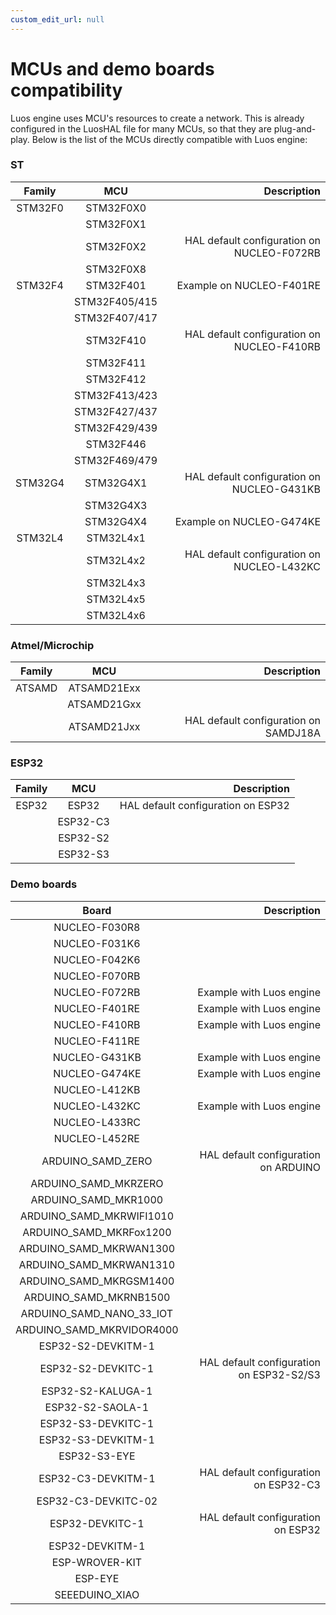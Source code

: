 ```yaml
---
custom_edit_url: null
---
```



# MCUs and demo boards compatibility

Luos engine uses MCU's resources to create a network. This is already configured in the LuosHAL file for many MCUs, so that they are plug-and-play.
Below is the list of the MCUs directly compatible with Luos engine:

### ST

|      Family      |                MCU                  |                       Description                       |
| :--------------: | :---------------------------------: |-------------------------------------------------------: |
|     STM32F0      |             STM32F0X0               |                                                         |
|                  |             STM32F0X1               |                                                         |
|                  |             STM32F0X2               |     HAL default configuration on NUCLEO-F072RB          |
|                  |             STM32F0X8               |                                                         |
|     STM32F4      |             STM32F401               |                 Example on NUCLEO-F401RE                |
|                  |           STM32F405/415             |                                                         |
|                  |           STM32F407/417             |                                                         |
|                  |             STM32F410               |     HAL default configuration on NUCLEO-F410RB          |
|                  |             STM32F411               |                                                         |
|                  |             STM32F412               |                                                         |
|                  |           STM32F413/423             |                                                         |
|                  |           STM32F427/437             |                                                         |
|                  |           STM32F429/439             |                                                         |
|                  |             STM32F446               |                                                         |
|                  |           STM32F469/479             |                                                         |
|     STM32G4      |             STM32G4X1               |     HAL default configuration on NUCLEO-G431KB          |
|                  |             STM32G4X3               |                                                         |
|                  |             STM32G4X4               |                Example on NUCLEO-G474KE                 |
|     STM32L4      |             STM32L4x1               |                                                         |
|                  |             STM32L4x2               |     HAL default configuration on NUCLEO-L432KC          |
|                  |             STM32L4x3               |                                                         |
|                  |             STM32L4x5               |                                                         |
|                  |             STM32L4x6               |                                                         |

### Atmel/Microchip

|      Family      |                MCU                  |                       Description                       |
| :--------------: | :---------------------------------: |-------------------------------------------------------: |
|      ATSAMD      |             ATSAMD21Exx             |                                                         |
|                  |             ATSAMD21Gxx             |                                                         |
|                  |             ATSAMD21Jxx             |      HAL default configuration on SAMDJ18A              |

### ESP32

|      Family      |                MCU                  |                       Description                       |
| :--------------: | :---------------------------------: |-------------------------------------------------------: |
|       ESP32      |                ESP32                |         HAL default configuration on ESP32              |
|                  |               ESP32-C3              |                                                         |
|                  |               ESP32-S2              |                                                         |
|                  |               ESP32-S3              |                                                         |

### Demo boards

|                Board                 |                                 Description                               |
| :----------------------------------: |-------------------------------------------------------------------------: |
|             NUCLEO-F030R8            |                                                                           |
|             NUCLEO-F031K6            |                                                                           |
|             NUCLEO-F042K6            |                                                                           |
|             NUCLEO-F070RB            |                                                                           |
|             NUCLEO-F072RB            |                             Example with Luos engine                      |
|             NUCLEO-F401RE            |                             Example with Luos engine                      |
|             NUCLEO-F410RB            |                             Example with Luos engine                      |
|             NUCLEO-F411RE            |                                                                           |
|             NUCLEO-G431KB            |                             Example with Luos engine                      |
|             NUCLEO-G474KE            |                             Example with Luos engine                      |
|             NUCLEO-L412KB            |                                                                           |
|             NUCLEO-L432KC            |                             Example with Luos engine                      |
|             NUCLEO-L433RC            |                                                                           |
|             NUCLEO-L452RE            |                                                                           |
|          ARDUINO_SAMD_ZERO           |                 HAL default configuration on ARDUINO                      |
|       ARDUINO_SAMD_MKRZERO           |                                                                           |
|       ARDUINO_SAMD_MKR1000           |                                                                           |
|     ARDUINO_SAMD_MKRWIFI1010         |                                                                           |
|     ARDUINO_SAMD_MKRFox1200          |                                                                           |
|     ARDUINO_SAMD_MKRWAN1300          |                                                                           |
|     ARDUINO_SAMD_MKRWAN1310          |                                                                           |
|     ARDUINO_SAMD_MKRGSM1400          |                                                                           |
|      ARDUINO_SAMD_MKRNB1500          |                                                                           |
|     ARDUINO_SAMD_NANO_33_IOT         |                                                                           |
|     ARDUINO_SAMD_MKRVIDOR4000        |                                                                           |
|          ESP32-S2-DEVKITM-1          |                                                                           |
|          ESP32-S2-DEVKITC-1          |                  HAL default configuration on ESP32-S2/S3                 |
|          ESP32-S2-KALUGA-1           |                                                                           |
|          ESP32-S2-SAOLA-1            |                                                                           |
|          ESP32-S3-DEVKITC-1          |                                                                           |
|          ESP32-S3-DEVKITM-1          |                                                                           |
|          ESP32-S3-EYE                |                                                                           |
|          ESP32-C3-DEVKITM-1          |                  HAL default configuration on ESP32-C3                    |
|          ESP32-C3-DEVKITC-02         |                                                                           |
|          ESP32-DEVKITC-1             |                    HAL default configuration on ESP32                     |
|          ESP32-DEVKITM-1             |                                                                           |
|          ESP-WROVER-KIT              |                                                                           |
|          ESP-EYE                     |                                                                           |
|           SEEEDUINO_XIAO             |                                                                           |
